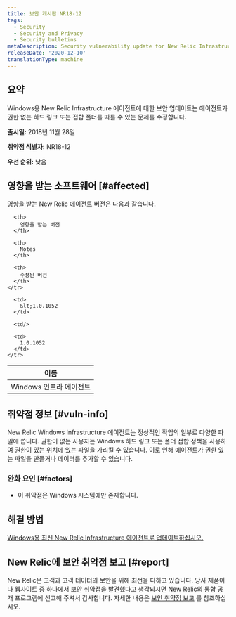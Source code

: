 ```yaml
---
title: 보안 게시판 NR18-12
tags:
  - Security
  - Security and Privacy
  - Security bulletins
metaDescription: Security vulnerability update for New Relic Infrastructure agent for Windows
releaseDate: '2020-12-10'
translationType: machine
---
```


## 요약

Windows용 New Relic Infrastructure 에이전트에 대한 보안 업데이트는 에이전트가 권한 없는 하드 링크 또는 접합 폴더를 따를 수 있는 문제를 수정합니다.

**출시일:** 2018년 11월 28일

**취약점 식별자:** NR18-12

**우선 순위:** 낮음

## 영향을 받는 소프트웨어 [#affected]

영향을 받는 New Relic 에이전트 버전은 다음과 같습니다.

<table>
  <thead>
    <tr>
      <th>
        이름
      </th>

      <th>
        영향을 받는 버전
      </th>

      <th>
        Notes
      </th>

      <th>
        수정된 버전
      </th>
    </tr>
  </thead>

  <tbody>
    <tr>
      <td>
        Windows 인프라 에이전트
      </td>

      <td>
        &lt;1.0.1052
      </td>

      <td/>

      <td>
        1.0.1052
      </td>
    </tr>
  </tbody>
</table>

## 취약점 정보 [#vuln-info]

New Relic Windows Infrastructure 에이전트는 정상적인 작업의 일부로 다양한 파일에 씁니다. 권한이 없는 사용자는 Windows 하드 링크 또는 폴더 접합 정책을 사용하여 권한이 있는 위치에 있는 파일을 가리킬 수 있습니다. 이로 인해 에이전트가 권한 있는 파일을 만들거나 데이터를 추가할 수 있습니다.

### 완화 요인 [#factors]

* 이 취약점은 Windows 시스템에만 존재합니다.

## 해결 방법

[Windows용 최신 New Relic Infrastructure 에이전트로 업데이트하십시오.](/docs/infrastructure/new-relic-infrastructure/installation/update-infrastructure-agent)

## New Relic에 보안 취약점 보고 [#report]

New Relic은 고객과 고객 데이터의 보안을 위해 최선을 다하고 있습니다. 당사 제품이나 웹사이트 중 하나에서 보안 취약점을 발견했다고 생각되시면 New Relic의 통합 공개 프로그램에 신고해 주셔서 감사합니다. 자세한 내용은 [보안 취약점 보고](/docs/security/new-relic-security/data-privacy/reporting-security-vulnerabilities) 를 참조하십시오.
